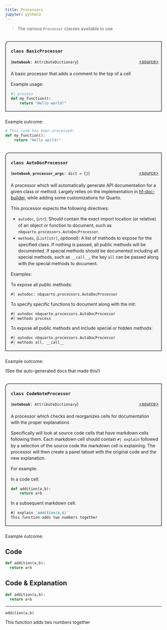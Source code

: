 ```yaml
---
title: Processors
jupyter: python3
---
```


> The various `Processor` classes available to use


<div style="background:#f7f7f7; border:2px solid #5a5a5a; border-top-width:2px; border-left-width: 2px; border-top-left-radius: 0.75rem; margin-top: 2rem; margin-bottom: 1.5rem; padding-left: 1rem; padding-right: .5rem;">

### `class BasicProcessor` {#nbquarto.processors.example.BasicProcessor}
[\<source\>](https://github.com/muellerzr/nbquarto/blob/main/src/nbquarto/processors/example.py#L17){style="float:right;font-size:.875rem;"}
<p style="font-size:.875rem;line-height:1.25rem;">
(**`notebook`**`: AttributeDictionary`)
</p>

<div style="font-size:.875rem;line-height:1.25rem;margin-bottom:1.25em; margin-top:1.25em; padding_bottom:0;">

A basic processor that adds a comment to the top of a cell

Example usage:

```python
#| process
def my_function(): 
    return "Hello world!"
```

</div>
</div>

Example outcome:

```python
# This code has been processed!
def my_function():
    return "Hello world!"
```

<div style="background:#f7f7f7; border:2px solid #5a5a5a; border-top-width:2px; border-left-width: 2px; border-top-left-radius: 0.75rem; margin-top: 2rem; margin-bottom: 1.5rem; padding-left: 1rem; padding-right: .5rem;">

### `class AutoDocProcessor` {#nbquarto.processors.autodoc.AutoDocProcessor}
[\<source\>](https://github.com/muellerzr/nbquarto/blob/main/src/nbquarto/processors/autodoc.py#L250){style="float:right;font-size:.875rem;"}
<p style="font-size:.875rem;line-height:1.25rem;">
(**`notebook`**, **`processor_args`**`: dict = {}`)
</p>

<div style="font-size:.875rem;line-height:1.25rem;margin-bottom:1.25em; margin-top:1.25em; padding_bottom:0;">

A processor which will automatically generate API documentation for a given class or method.
Largely relies on the implementation in [hf-doc-builder](https://github.comn/huggingface/doc-builder),
while adding some customizations for Quarto.

This processor expects the following directives:

- `autodoc`, (`str`):
  Should contain the exact import location (or relative) of an object or function to document,
  such as `nbquarto.processors.AutoDocProcessor`.
- `methods`, (`List[str]`, *optional*):
  A list of methods to expose for the specified class. If nothing is passed, all public methods
  will be documented. If special methods should be documented including all special methods, such
  as `__call__`, the key `all` can be passed along with the special methods to document.

Examples:

To expose all public methods:
```markdown
#| autodoc: nbquarto.processors.AutoDocProcessor
```

To specify specific functions to document along with the init:
```markdown
#| autodoc nbquarto.processors.AutoDocProcessor
#| methods process
```

To expose all public methods and include special or hidden methods:
```markdown
#| autodoc nbquarto.processors.AutoDocProcessor
#| methods all, __call__
```

</div>
</div>

Example outcome:

(See the auto-generated docs that made this!)

<div style="background:#f7f7f7; border:2px solid #5a5a5a; border-top-width:2px; border-left-width: 2px; border-top-left-radius: 0.75rem; margin-top: 2rem; margin-bottom: 1.5rem; padding-left: 1rem; padding-right: .5rem;">

### `class CodeNoteProcessor` {#nbquarto.processors.codenotes.CodeNoteProcessor}
[\<source\>](https://github.com/muellerzr/nbquarto/blob/main/src/nbquarto/processors/codenotes.py#L124){style="float:right;font-size:.875rem;"}
<p style="font-size:.875rem;line-height:1.25rem;">
(**`notebook`**`: AttributeDictionary`)
</p>

<div style="font-size:.875rem;line-height:1.25rem;margin-bottom:1.25em; margin-top:1.25em; padding_bottom:0;">

A processor which checks and reorganizes cells for documentation with the proper
explanations

Specifically will look at source code cells that have markdown cells following them.
Each markdown cell should contain `#| explain` followed by a selection of the source
code the markdown cell is explaining. The processor will then create a panel tabset
with the original code and the new explanation.

For example:

In a code cell:
```python
def addition(a,b):
    return a+b
```

In a subsequent markdown cell:
```markdown
#| explain `addition(a,b)`
This function adds two numbers together
```

</div>
</div>

Example outcome:

::: {.panel-tabset}
## Code
```python
def addition(a,b):
  return a+b
```
## Code & Explanation
```python
def addition(a,b):
  return a+b
```
***
```.python
addition(a,b)
```
:::{style='padding-top: 0px;'}
This function adds two numbers together
:::
:::

